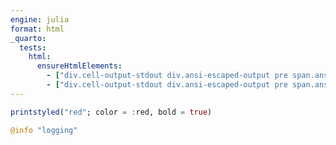 ```yaml
---
engine: julia
format: html
_quarto:
  tests:
    html:
      ensureHtmlElements:
        - ["div.cell-output-stdout div.ansi-escaped-output pre span.ansi-red-fg.ansi-bold"]
        - ["div.cell-output-stdout div.ansi-escaped-output pre span.ansi-red-cyan-bold"]
---
```


```julia
printstyled("red"; color = :red, bold = true)
```

```julia
@info "logging"
```

